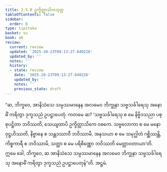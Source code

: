 ```yaml
---
title: 2.5.8 ဥက္ခိတ္တာသိကသုတ္တ
tableOfContents: false
sidebar:
  order: 8
type: tipitaka
basket: su
book: a6
review:
  current: review
  updated: '2025-10-23T09:13:27.640226'
  updated_by: ''
  notes: ''
  history:
  - state: review
    date: '2025-10-23T09:13:27.640226'
    updated_by: ''
    notes: ''
    previous_state: draft
---
```



<ReviewStatus review={frontmatter.review} showDetails={true} />

<HypothesisAnnotation frontmatter={frontmatter} />

<DynamicBreadcrumb />

<Division number="103" book="a6" e="ch" v="16" p="386">

<Paragraph number="730" book="a6">
“ဆ, ဘိက္ခဝေ, အာနိသံသေ သမ္ပဿမာနေန အလမေဝ ဘိက္ခုနာ သဗ္ဗသင်္ခါရေသု အနောဓိံ ကရိတွာ ဒုက္ခသညံ ဥပဋ္ဌာပေတုံ. ကတမေ ဆ? ‘သဗ္ဗသင်္ခါရေသု စ မေ နိဗ္ဗိဒသညာ ပစ္စုပဋ္ဌိတာ ဘဝိဿတိ, သေယျထာပိ ဥက္ခိတ္တာသိကေ ဝဓကေ. သဗ္ဗလောကာ စ မေ မနော ဝုဋ္ဌဟိဿတိ, နိဗ္ဗာနေ စ သန္တဒဿာဝီ ဘဝိဿာမိ, အနုသယာ စ မေ သမုဂ္ဃါတံ ဂစ္ဆိဿန္တိ, ကိစ္စကာရီ စ ဘဝိဿာမိ, သတ္ထာ စ မေ ပရိစိဏ္ဏော ဘဝိဿတိ မေတ္တာဝတာယာ’တိ. ဣမေ ခေါ, ဘိက္ခဝေ, ဆ အာနိသံသေ သမ္ပဿမာနေန အလမေဝ ဘိက္ခုနာ သဗ္ဗသင်္ခါရေသု အနောဓိံ ကရိတွာ ဒုက္ခသညံ ဥပဋ္ဌာပေတုန်”တိ.

</Paragraph>
</Division>

<Paragraph number="731" type="center" book="a6">
အဋ္ဌမံ.
</Paragraph>